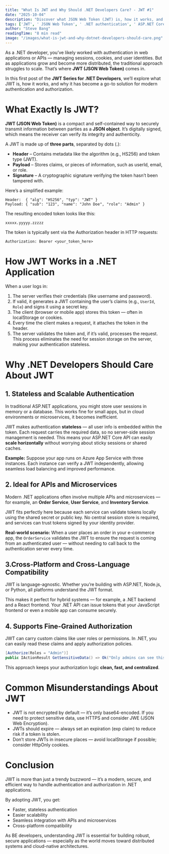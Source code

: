 ```yaml
---
title: "What Is JWT and Why Should .NET Developers Care? - JWT #1"
date: "2025-10-04"
description: "Discover what JSON Web Token (JWT) is, how it works, and why every .NET developer should use it for secure authentication and authorization. Learn JWT benefits, real-world use cases, and how it fits perfectly with ASP.NET Core APIs."
tags: ['JWT', ' JSON Web Token', ' .NET authentication', ' ASP.NET Core security', ' token-based authentication', ' JWT in .NET', ' JWT advantages', ' .NET developer guide', ' stateless authentication', ' API security']
author: "Steve Bang"
readingTime: "8 min read"
image: "/images/what-is-jwt-and-why-dotnet-developers-should-care.png"
---
```


As a .NET developer, you’ve likely worked with authentication in web applications or APIs — managing sessions, cookies, and user identities. But as applications grow and become more distributed, the traditional approach struggles to scale. That’s where **JWT (JSON Web Token)** comes in.

In this first post of the **JWT Series for .NET Developers**, we’ll explore what JWT is, how it works, and why it has become a go-to solution for modern authentication and authorization.

# What Exactly Is JWT?

**JWT (JSON Web Token)** is a compact and self-contained way to securely transmit information between parties as a **JSON object**. It’s digitally signed, which means the receiver can verify its integrity and authenticity.

A JWT is made up of **three parts**, separated by dots (.):
- **Header** – Contains metadata like the algorithm (e.g., HS256) and token type (JWT).
- **Payload** – Stores claims, or pieces of information, such as userId, email, or role.
- **Signature** – A cryptographic signature verifying the token hasn’t been tampered with.

Here’s a simplified example:

```
Header:  { "alg": "HS256", "typ": "JWT" }
Payload: { "sub": "123", "name": "John Doe", "role": "Admin" }
```

The resulting encoded token looks like this:
```
xxxxx.yyyyy.zzzzz
```

The token is typically sent via the Authorization header in HTTP requests:
```
Authorization: Bearer <your_token_here>
```

# How JWT Works in a .NET Application
When a user logs in:
1. The server verifies their credentials (like username and password).
2. If valid, it generates a JWT containing the user’s claims (e.g., `UserId`, `Role`) and signs it using a secret key.
3. The client (browser or mobile app) stores this token — often in localStorage or cookies.
4. Every time the client makes a request, it attaches the token in the header.
5. The server validates the token and, if it’s valid, processes the request.
This process eliminates the need for session storage on the server, making your authentication stateless.

# Why .NET Developers Should Care About JWT

## 1. Stateless and Scalable Authentication
In traditional ASP.NET applications, you might store user sessions in memory or a database. This works fine for small apps, but in cloud environments or microservices, it becomes inefficient.

JWT makes authentication **stateless** — all user info is embedded within the token. Each request carries the required data, so no server-side session management is needed.
This means your ASP.NET Core API can easily **scale horizontally** without worrying about sticky sessions or shared caches.

**Example:**
Suppose your app runs on Azure App Service with three instances. Each instance can verify a JWT independently, allowing seamless load balancing and improved performance.

## 2. Ideal for APIs and Microservices
Modern .NET applications often involve multiple APIs and microservices — for example, an **Order Service**, **User Service**, and **Inventory Service**.

JWT fits perfectly here because each service can validate tokens locally using the shared secret or public key. No central session store is required, and services can trust tokens signed by your identity provider.

**Real-world scenario:**
When a user places an order in your e-commerce app, the `OrderService` validates the JWT to ensure the request is coming from an authenticated user — without needing to call back to the authentication server every time.

## 3.Cross-Platform and Cross-Language Compatibility
JWT is language-agnostic. Whether you’re building with ASP.NET, Node.js, or Python, all platforms understand the JWT format.

This makes it perfect for hybrid systems — for example, a .NET backend and a React frontend. Your .NET API can issue tokens that your JavaScript frontend or even a mobile app can consume securely.

## 4. Supports Fine-Grained Authorization
JWT can carry custom claims like user roles or permissions. In .NET, you can easily read these claims and apply authorization policies.

```csharp
[Authorize(Roles = "Admin")]
public IActionResult GetSensitiveData() => Ok("Only admins can see this");
```

This approach keeps your authorization logic **clean, fast, and centralized**.

# Common Misunderstandings About JWT
- JWT is not encrypted by default — it’s only base64-encoded. If you need to protect sensitive data, use HTTPS and consider JWE (JSON Web Encryption).
- JWTs should expire — always set an expiration (exp claim) to reduce risk if a token is stolen.
- Don’t store JWTs in insecure places — avoid localStorage if possible; consider HttpOnly cookies.

# Conclusion
JWT is more than just a trendy buzzword — it’s a modern, secure, and efficient way to handle authentication and authorization in .NET applications.

By adopting JWT, you get:
- Faster, stateless authentication
- Easier scalability
- Seamless integration with APIs and microservices
- Cross-platform compatibility

As BE developers, understanding JWT is essential for building robust, secure applications — especially as the world moves toward distributed systems and cloud-native architectures.